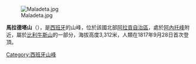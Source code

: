 {{Unreferenced|time=2020-03-08T10:54:40+00:00}}
{{Coord|42|38|50|N|0|38|22|E|display=title}}

[[Image:Maladeta.jpg|right]]

'''馬拉德塔山'''（{{lang-es|Maladeta}}），是[[西班牙|西班牙]]的山峰，位於該國北部[[阿拉貢自治區|阿拉貢自治區]]，處於[[阿內托峰|阿內托峰]]附近，屬於[[比利牛斯山|比利牛斯山]]的一部分，海拔高度3,312米，人類在1817年9月28日首次登頂。

{{Spain-geo-stub}}
[[Category:西班牙山峰|Category:西班牙山峰]]